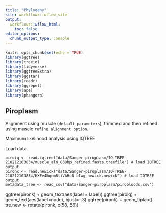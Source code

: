 ```yaml
---
title: "Phylogeny"
site: workflowr::wflow_site
output:
  workflowr::wflow_html:
    toc: false
editor_options:
  chunk_output_type: console
---
```


```r
knitr::opts_chunk$set(echo = TRUE)
library(ggtree)
library(treeio)
library(tidyverse)
library(ggtreeExtra)
library(ggstar)
library(readr)
library(ggrepel)
library(ape)
library(phangorn)
```


## Piroplasm

Alignment using muscle (`default parameters`), trimmed and then refined using muscle `refine alignment option`.

Maximum likelihood analysis using IQTREE.


Load data
```
piroiq <- read.iqtree("data/Sanger-piroplasm/IQ-TREE-210212103834/muscle_aln_860bp_refined.fasta.treefile") # load IQTREE output
pironx <- read.newick("data/Sanger-piroplasm/IQ-TREE-210212103834/HXFe4hqem8tiVAHc8-bIwg_newick.newick") # load IQTREE output
metadata_tree <- read_csv("data/Sanger-piroplasm/pirobloods.csv")
```
ggtree(pironk) + geom_text(aes(label = label))
ggtree(piroiq) + geom_text(aes(label=node), hjust=-.3)
ggtree(pironk) + geom_tiplab()
tre.new <- rotate(pironk, c(58, 56))
